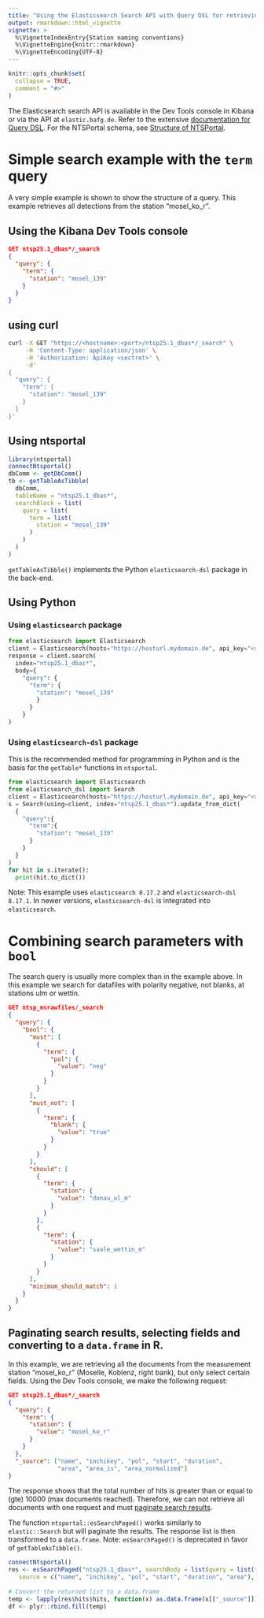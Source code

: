 ```yaml
---
title: "Using the Elasticsearch Search API with Query DSL for retrieving documents"
output: rmarkdown::html_vignette
vignette: >
  %\VignetteIndexEntry{Station naming conventions}
  %\VignetteEngine{knitr::rmarkdown}
  %\VignetteEncoding{UTF-8}
---
```


```r
knitr::opts_chunk$set(
  collapse = TRUE,
  comment = "#>"
)
```

The Elasticsearch search API is available in the Dev Tools console in Kibana or via the API at `elastic.bafg.de`.  Refer to the extensive [documentation for Query DSL](https://www.elastic.co/guide/en/elasticsearch/reference/current/query-dsl.html). For the NTSPortal schema, see [Structure of NTSPortal](Structure-of-NTSPortal).

# Simple search example with the `term` query
A very simple example is shown to show the structure of a query. This example retrieves all detections from the station "mosel_ko_r".

## Using the Kibana Dev Tools console

```json
GET ntsp25.1_dbas*/_search
{
  "query": {
    "term": {
      "station": "mosel_139"
    }
  }
}
```
## using curl

```bash
curl -X GET "https://<hostname>:<port>/ntsp25.1_dbas*/_search" \
     -H 'Content-Type: application/json' \
     -H 'Authorization: ApiKey <sectret>' \
     -d'
{
  "query": {
    "term": {
      "station": "mosel_139"
    }
  }
}'
```

## Using ntsportal

```r
library(ntsportal)
connectNtsportal()
dbComm <- getDbComm()
tb <- getTableAsTibble(
  dbComm, 
  tableName = "ntsp25.1_dbas*", 
  searchBlock = list(
    query = list(
      term = list(
        station = "mosel_139"
      )
    )
  )
)
```

`getTableAsTibble()` implements the Python `elasticsearch-dsl` package in the back-end.

## Using Python 

### Using `elasticsearch` package

```python
from elasticsearch import Elasticsearch
client = Elasticsearch(hosts="https://hosturl.mydomain.de", api_key="<secret>")
response = client.search(
  index="ntsp25.1_dbas*", 
  body={
    "query": {
      "term": {
        "station": "mosel_139"
        }
      }
    }
)
```

### Using `elasticsearch-dsl` package

This is the recommended method for programming in Python and is the basis for the `getTable*` functions in `ntsportal`.

```python
from elasticsearch import Elasticsearch
from elasticsearch_dsl import Search
client = Elasticsearch(hosts="https://hosturl.mydomain.de", api_key="<secret>")
s = Search(using=client, index="ntsp25.1_dbas*").update_from_dict(
  {
    "query":{
      "term":{
        "station": "mosel_139"
      }
    }
  }
)
for hit in s.iterate():
  print(hit.to_dict())
```

Note: This example uses `elasticsearch 8.17.2` and `elasticsearch-dsl 8.17.1`. In newer versions, `elasticsearch-dsl` is integrated into `elasticsearch`. 

# Combining search parameters with `bool`

The search query is usually more complex than in the example above. In this example we search for datafiles with polarity negative, not blanks, at stations ulm or wettin.

```json
GET ntsp_msrawfiles/_search
{
  "query": {
    "bool": {
      "must": [
        {
          "term": {
            "pol": {
              "value": "neg"
            }
          }
        }
      ],
      "must_not": [
        {
          "term": {
            "blank": {
              "value": "true"
            }
          }
        }
      ],
      "should": [
        {
          "term": {
            "station": {
              "value": "donau_ul_m"
            }
          }
        },
        {
          "term": {
            "station": {
              "value": "saale_wettin_m"
            }
          }
        }
      ], 
      "minimum_should_match": 1
    }
  }
}
```

## Paginating search results, selecting fields and converting to a `data.frame` in R.

In this example, we are retrieving all the documents from the measurement station "mosel_ko_r" (Moselle, Koblenz, right bank), but only select certain fields. Using the Dev Tools console, we make the following request:

```json
GET ntsp25.1_dbas*/_search
{
  "query": {
    "term": {
      "station": {
        "value": "mosel_ko_r"
      }
    }
  },
  "_source": ["name", "inchikey", "pol", "start", "duration", 
              "area", "area_is", "area_normalized"]
}
```

The response shows that the total number of hits is greater than or equal to (gte) 10000 (max documents reached). Therefore, we can not retrieve all documents with one request and must [paginate search results](https://www.elastic.co/guide/en/elasticsearch/reference/current/paginate-search-results.html).

The function `ntsportal::esSearchPaged()` works similarly to `elastic::Search` but will paginate the results. The response list is then transformed to a `data.frame`. Note: `esSearchPaged()` is deprecated in favor of `getTableAsTibble()`.

```r
connectNtsportal()
res <- esSearchPaged("ntsp25.1_dbas*", searchBody = list(query = list(term = list(station = "mosel_ko_r"))), 
   source = c("name", "inchikey", "pol", "start", "duration", "area"), sort = "mz")
 
# Convert the returned list to a data.frame
temp <- lapply(res$hits$hits, function(x) as.data.frame(x[["_source"]]))
df <- plyr::rbind.fill(temp)
```
